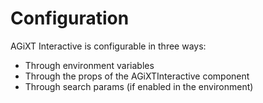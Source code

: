 
<Meta title='Configuration' />

# Configuration

AGiXT Interactive is configurable in three ways: 
- Through environment variables
- Through the props of the AGiXTInteractive component
- Through search params (if enabled in the environment)

